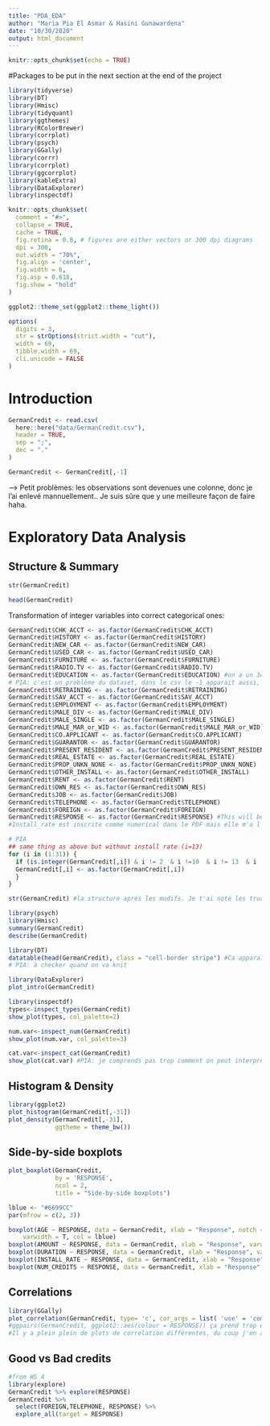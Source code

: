```yaml
---
title: "PDA_EDA"
author: "Maria Pia El Asmar & Hasini Gunawardena"
date: "10/30/2020"
output: html_document
---
```


```r
knitr::opts_chunk$set(echo = TRUE)
```

#Packages to be put in the next section at the end of the project
```r
library(tidyverse)
library(DT)
library(Hmisc)  
library(tidyquant)
library(ggthemes)
library(RColorBrewer)
library(corrplot)
library(psych)
library(GGally)
library(corrr)
library(corrplot)
library(ggcorrplot)
library(kableExtra)
library(DataExplorer)
library(inspectdf)
```


```r
knitr::opts_chunk$set(
  comment = "#>",
  collapse = TRUE,
  cache = TRUE,
  fig.retina = 0.8, # figures are either vectors or 300 dpi diagrams
  dpi = 300,
  out.width = "70%",
  fig.align = 'center',
  fig.width = 6,
  fig.asp = 0.618,  
  fig.show = "hold"
)

ggplot2::theme_set(ggplot2::theme_light())

options(
  digits = 3,
  str = strOptions(strict.width = "cut"),
  width = 69,
  tibble.width = 69,
  cli.unicode = FALSE
)
```


# Introduction

```r
GermanCredit <- read.csv(
  here::here("data/GermanCredit.csv"),
  header = TRUE,
  sep = ";",
  dec = "."
)

GermanCredit <- GermanCredit[,-1]
```
--> Petit problèmes: les observations sont devenues une colonne, donc je l'ai enlevé mannuellement.. Je suis sûre que y une meilleure façon de faire haha.

# Exploratory Data Analysis

## Structure & Summary

```r
str(GermanCredit)
```


```r
head(GermanCredit)
```

Transformation of integer variables into correct categorical ones:

```r
GermanCredit$CHK_ACCT <- as.factor(GermanCredit$CHK_ACCT)
GermanCredit$HISTORY <- as.factor(GermanCredit$HISTORY)
GermanCredit$NEW_CAR <- as.factor(GermanCredit$NEW_CAR)
GermanCredit$USED_CAR <- as.factor(GermanCredit$USED_CAR)
GermanCredit$FURNITURE <- as.factor(GermanCredit$FURNITURE)
GermanCredit$RADIO.TV <- as.factor(GermanCredit$RADIO.TV)
GermanCredit$EDUCATION <- as.factor(GermanCredit$EDUCATION) #on a un 3e level qui apparait ("-1") alors qu'elle est censée être binaire (0/1). Je pense que des 1 deviennent -1 quand on importe le fichier 
# PIA: c'est un problème du dataset, dans le csv le -1 apparait aussi, donc pas un probleme de upload. on devrait demander au prof si eliminer cette ligne ou si on peut changer manuellement l'observation
GermanCredit$RETRAINING <- as.factor(GermanCredit$RETRAINING)
GermanCredit$SAV_ACCT <- as.factor(GermanCredit$SAV_ACCT)
GermanCredit$EMPLOYMENT <- as.factor(GermanCredit$EMPLOYMENT)
GermanCredit$MALE_DIV <- as.factor(GermanCredit$MALE_DIV)
GermanCredit$MALE_SINGLE <- as.factor(GermanCredit$MALE_SINGLE)
GermanCredit$MALE_MAR_or_WID <- as.factor(GermanCredit$MALE_MAR_or_WID)
GermanCredit$CO.APPLICANT <- as.factor(GermanCredit$CO.APPLICANT)
GermanCredit$GUARANTOR <- as.factor(GermanCredit$GUARANTOR)
GermanCredit$PRESENT_RESIDENT <- as.factor(GermanCredit$PRESENT_RESIDENT)
GermanCredit$REAL_ESTATE <- as.factor(GermanCredit$REAL_ESTATE)
GermanCredit$PROP_UNKN_NONE <- as.factor(GermanCredit$PROP_UNKN_NONE)
GermanCredit$OTHER_INSTALL <- as.factor(GermanCredit$OTHER_INSTALL)
GermanCredit$RENT <- as.factor(GermanCredit$RENT)
GermanCredit$OWN_RES <- as.factor(GermanCredit$OWN_RES)
GermanCredit$JOB <- as.factor(GermanCredit$JOB)
GermanCredit$TELEPHONE <- as.factor(GermanCredit$TELEPHONE)
GermanCredit$FOREIGN <- as.factor(GermanCredit$FOREIGN)
GermanCredit$RESPONSE <- as.factor(GermanCredit$RESPONSE) #This will be the "y" variable (to be predicted)
#Install_rate est inscrite comme numerical dans le PDF mais elle m'a l'air categorical et pareil pour num_credits --> impact sur les analyses qui suivent 

# PIA 
## same thing as above but without install rate (i=13)
for (i in (1:31)) {
  if (is.integer(GermanCredit[,i]) & i != 2  & i !=10  & i != 13  & i !=22  & i !=26  & i != 28) {
  GermanCredit[,i] <- as.factor(GermanCredit[,i])
  }
}


```

```r
str(GermanCredit) #la structure après les modifs. Je t'ai noté les trucs bizarres que j'ai vu mais n'hésites pas à re-checker au cas où
```

```r
library(psych)
library(Hmisc)
summary(GermanCredit)
describe(GermanCredit)
```

```r
library(DT)
datatable(head(GermanCredit), class = "cell-border stripe") #Ca apparait pas haha 
# PIA: à checker quand on va knit

```

```r
library(DataExplorer)
plot_intro(GermanCredit)
```

```r
library(inspectdf)
types<-inspect_types(GermanCredit)
show_plot(types, col_palette=2)

num.var<-inspect_num(GermanCredit)
show_plot(num.var, col_palette=3)

cat.var<-inspect_cat(GermanCredit) 
show_plot(cat.var) #PIA: je comprends pas trop comment on peut interpreter ce graph

```

## Histogram & Density

```r
library(ggplot2)
plot_histogram(GermanCredit[,-31])
plot_density(GermanCredit[,-31],
             ggtheme = theme_bw())
```

## Side-by-side boxplots

```r
plot_boxplot(GermanCredit,
             by = 'RESPONSE',
             ncol = 2,
             title = "Side-by-side boxplots")
```

```r
lblue <- "#6699CC"
par(mfrow = c(2, 3))

boxplot(AGE ~ RESPONSE, data = GermanCredit, xlab = "Response", notch = T, 
    varwidth = T, col = lblue)
boxplot(AMOUNT ~ RESPONSE, data = GermanCredit, xlab = "Response", varwidth = T, col = lblue)
boxplot(DURATION ~ RESPONSE, data = GermanCredit, xlab = "Response", varwidth = T, col = lblue)
boxplot(INSTALL_RATE ~ RESPONSE, data = GermanCredit, xlab = "Response", varwidth = T, col = lblue)
boxplot(NUM_CREDITS ~ RESPONSE, data = GermanCredit, xlab = "Response", varwidth = T, col = lblue)


```

## Correlations

```r
library(GGally)
plot_correlation(GermanCredit, type= 'c', cor_args = list( 'use' = 'complete.obs'))
#ggpairs(GermanCredit, ggplot2::aes(colour = RESPONSE)) ça prend trop de temps à run
#Il y a plein plein de plots de correlation différentes, du coup j'en ai seulement mis 2 mais dis moi si y en a un qui te plaît plus


```

## Good vs Bad credits
```r
#from WS 4
library(explore)
GermanCredit %>% explore(RESPONSE)
GermanCredit %>% 
  select(FOREIGN,TELEPHONE, RESPONSE) %>% 
  explore_all(target = RESPONSE)

```



